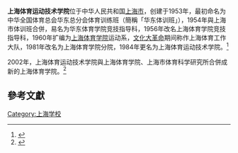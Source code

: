 '''上海体育运动技术学院'''位于中华人民共和国[[上海市|上海市]]，创建于1953年，最初命名为中华全国体育总会华东总分会体育训练班（簡稱「华东体训班」），1954年與上海市体训班合併，易名为华东体育学院竞技指导科，1956年改名上海体育学院竞技指导科，1960年扩编为[[上海体育学院|上海体育学院]]运动系，[[文化大革命|文化大革命]]期间称作上海体育工作大队，1981年改名为上海体育学院分院，1984年更名为上海体育运动技术学院。<ref>{{Cite web |url=http://www.shtong.gov.cn/newsite/node2/node2245/node4455/node14699/node14718/node60891/userobject1ai15390.html |title=第一节　优秀运动员培训 |publisher=上海市地方志办公室 |accessdate=2013-10-14 |archive-date=2016-03-27 |archive-url=https://web.archive.org/web/20160327112241/http://www.shtong.gov.cn/Newsite/node2/node2245/node4455/node14699/node14718/node60891/userobject1ai15390.html |dead-url=no }}</ref>

2002年，上海体育运动技术学院與上海体育学院、上海市体育科学研究所合併成新的上海体育学院。<ref>{{Cite web |url=http://tyj.sh.gov.cn/ShSportsWeb/HTML/shsports/tynj_05_09/2009-04-28/Detail_29180.htm |title=上海体育学院举行55周年庆典 |date=2009-04-28 |publisher=上海市体育局 |deadurl=yes |archiveurl=https://archive.is/20131014162154/http://tyj.sh.gov.cn/ShSportsWeb/HTML/shsports/tynj_05_09/2009-04-28/Detail_29180.htm |archivedate=2013-10-14 |accessdate=2013-10-14 }}</ref>

==參考文獻==
{{Reflist}}

{{上海大鲨鱼}}
[[Category:上海学校|Category:上海学校]]
